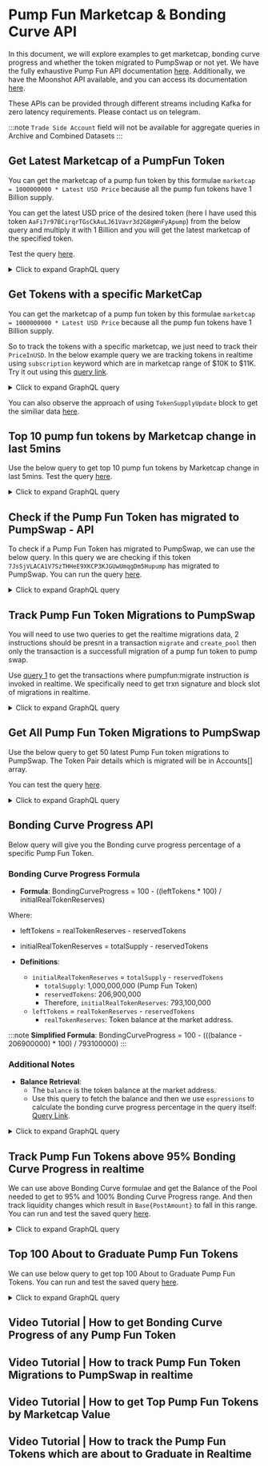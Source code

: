 # Pump Fun Marketcap & Bonding Curve API

In this document, we will explore examples to get marketcap, bonding curve progress and whether the token migrated to PumpSwap or not yet. We have the fully exhaustive Pump Fun API documentation [here](https://docs.bitquery.io/docs/blockchain/Solana/Pump-Fun-API/). Additionally, we have the Moonshot API available, and you can access its documentation [here](https://docs.bitquery.io/docs/blockchain/Solana/Moonshot-API/).

These APIs can be provided through different streams including Kafka for zero latency requirements. Please contact us on telegram.

:::note
`Trade Side Account` field will not be available for aggregate queries in Archive and Combined Datasets
:::

<head>
  <meta name="title" content="Pump Fun API - Solana - Tokens, Trades, Live Prices"/>
  <meta name="description" content="Get Bonding Curve Data of any Pump.fun based token through our Pump.fun API."/>
  <meta name="keywords" content="Pump.fun API,Pump.fun on-chain data API,Pump.fun token data API,Pump.fun blockchain API,Pump.fun DEX data API,Pump.fun API documentation,Pump.fun crypto API,Pump.fun web3 API,DEX Trades,Solana,Blast,Pump.fun memecoins,Solana DEX,Blast DEX,token trading,blockchain data,crypto trading"/>
  <meta name="robots" content="index, follow"/>
  <meta http-equiv="Content-Type" content="text/html; charset=utf-8"/>
  <meta name="language" content="English"/>

<meta property="og:type" content="website" />
<meta
  property="og:title"
  content="How to Get Pump.fun Bonding Curve Data with Pump.fun API"
/>
<meta
  property="og:description"
  content="Get on-chain data of any Pump.fun based token through our Pump.fun API."
/>

  <meta property="twitter:card" content="summary_large_image"/>
  <meta property="twitter:title" content="How to Get Pump.fun Bonding Curve Data with Pump.fun API"/>
  <meta property="twitter:description" content="Get on-chain data of any Pump.fun based token through our Pump.fun API."/>
</head>


## Get Latest Marketcap of a PumpFun Token

You can get the marketcap of a pump fun token by this formulae `marketcap = 1000000000 * Latest USD Price` because all the pump fun tokens have 1 Billion supply.

You can get the latest USD price of the desired token (here I have used this token `AaFi7r97BCirqrTGsCkAuLJ61Vavr3d2G8gWnFyApump`) from the below query and multiply it with 1 Billion and you will get the latest marketcap of the specified token.

Test the query [here](https://ide.bitquery.io/marketcap-of-pump-fun-raydium-launchpad-token).

<details>
  <summary>Click to expand GraphQL query</summary>

```graphql
query MyQuery {
  Solana {
    DEXTradeByTokens(
      limit: { count: 1 }
      orderBy: { descending: Block_Time }
      where: {
        Transaction: { Result: { Success: true } }
        Trade: {
          Currency: {
            MintAddress: { is: "AaFi7r97BCirqrTGsCkAuLJ61Vavr3d2G8gWnFyApump" }
          }
        }
      }
    ) {
      Trade {
        Price
        PriceInUSD
        Currency {
          Name
          MintAddress
          Symbol
        }
      }
      Marketcap: calculate(expression: "1000000000 * $Trade_PriceInUSD")
    }
  }
}
```

</details>

## Get Tokens with a specific MarketCap

You can get the marketcap of a pump fun token by this formulae `marketcap = 1000000000 * Latest USD Price` because all the pump fun tokens have 1 Billion supply.

So to track the tokens with a specific marketcap, we just need to track their `PriceInUSD`. In the below example query we are tracking tokens in realtime using `subscription` keyword which are in marketcap range of $10K to $11K.
Try it out using this [query link](https://ide.bitquery.io/Track-pump-fun-tokens-with-a-specific-mktcap).

<details>
  <summary>Click to expand GraphQL query</summary>

```graphql
subscription MyQuery {
  Solana {
    DEXTradeByTokens(
      where: {
        Trade: {
          PriceInUSD: { gt: 0.00001, lt: 0.000011 }
          Dex: {
            ProgramAddress: {
              is: "6EF8rrecthR5Dkzon8Nwu78hRvfCKubJ14M5uBEwF6P"
            }
          }
          Side: {
            Currency: {
              MintAddress: { is: "11111111111111111111111111111111" }
            }
          }
        }
        Transaction: { Result: { Success: true } }
      }
    ) {
      Block {
        Time
      }
      Trade {
        Currency {
          Name
          Symbol
          Decimals
          MintAddress
        }
        Price
        PriceInUSD
        Dex {
          ProtocolName
          ProtocolFamily
          ProgramAddress
        }
        Side {
          Currency {
            MintAddress
            Name
            Symbol
          }
        }
      }
    }
  }
}
```

</details>

You can also observe the approach of using `TokenSupplyUpdate` block to get the similiar data [here](https://docs.bitquery.io/docs/blockchain/Solana/token-supply-cube/).

## Top 10 pump fun tokens by Marketcap change in last 5mins

Use the below query to get top 10 pump fun tokens by Marketcap change in last 5mins. Test the query [here](https://ide.bitquery.io/Top-10-pump-fun-tokens-by-Marketcap-change-in-last-5mins_1).

<details>
  <summary>Click to expand GraphQL query</summary>

```
query MyQuery {
  Solana {
    DEXTradeByTokens(
      limit: {count: 10}
      orderBy:{descendingByField:"Marketcap_Change_5min"}
      where: {Trade: {Dex: {ProgramAddress: {is: "6EF8rrecthR5Dkzon8Nwu78hRvfCKubJ14M5uBEwF6P"}}}, Transaction: {Result: {Success: true}}, Block: {Time: {since_relative: {hours_ago: 6}}}}
    ) {
      Trade {
        Currency {
          Name
          Symbol
          MintAddress
        }
        Price_5min_ago: PriceInUSD(minimum:Block_Time if:{Block:{Time:{since_relative:{minutes_ago:5}}}})
				Price_1h_ago: PriceInUSD(minimum:Block_Time if:{Block:{Time:{since_relative:{hours_ago:1}}}})
        Price_6h_ago: PriceInUSD(minimum: Block_Time)
        CurrentPrice: PriceInUSD(maximum: Block_Time)
        Side {
          Currency {
            Name
            Symbol
            MintAddress
          }
        }
      }
      Marketcap_Change_5min: calculate(expression: "(($Trade_CurrentPrice - $Trade_Price_5min_ago) / $Trade_Price_5min_ago) * 100")
      Marketcap_Change_1h: calculate(expression: "(($Trade_CurrentPrice - $Trade_Price_1h_ago) / $Trade_Price_1h_ago) * 100")
      Marketcap_Change_6h: calculate(expression: "(($Trade_CurrentPrice - $Trade_Price_6h_ago) / $Trade_Price_6h_ago) * 100")
    }
  }
}
```

</details>

## Check if the Pump Fun Token has migrated to PumpSwap - API

To check if a Pump Fun Token has migrated to PumpSwap, we can use the below query. In this query we are checking if this token `7JsSjVLACA1V7SzTHHeE9XKCP3KJGUwUmqgDm5Hupump` has migrated to PumpSwap. You can run the query [here](https://ide.bitquery.io/check-if-a-pumpfun-token-has-migrated-to-PumpSwap).

<details>
  <summary>Click to expand GraphQL query</summary>

```graphql
{
  Solana {
    Instructions(
      where: {
        Instruction: {
          CallerIndex: { eq: 2 }
          Depth: { eq: 1 }
          CallPath: { includes: { eq: 2 } }
          Program: {
            Method: { is: "create_pool" }
            Address: { is: "pAMMBay6oceH9fJKBRHGP5D4bD4sWpmSwMn52FMfXEA" }
          }
          Accounts: { includes: { Address: { is: "token mint address" } } }
        }
      }
    ) {
      Instruction {
        Program {
          Address
          Name
          Method
          Arguments {
            Name
            Type
            Value {
              ... on Solana_ABI_Json_Value_Arg {
                json
              }
              ... on Solana_ABI_Float_Value_Arg {
                float
              }
              ... on Solana_ABI_Boolean_Value_Arg {
                bool
              }
              ... on Solana_ABI_Bytes_Value_Arg {
                hex
              }
              ... on Solana_ABI_BigInt_Value_Arg {
                bigInteger
              }
              ... on Solana_ABI_Address_Value_Arg {
                address
              }
              ... on Solana_ABI_String_Value_Arg {
                string
              }
              ... on Solana_ABI_Integer_Value_Arg {
                integer
              }
            }
          }
          AccountNames
          Json
        }
        Accounts {
          Address
          IsWritable
          Token {
            Mint
            Owner
            ProgramId
          }
        }
        Logs
        BalanceUpdatesCount
        AncestorIndexes
        CallPath
        CallerIndex
        Data
        Depth
        ExternalSeqNumber
        Index
        InternalSeqNumber
        TokenBalanceUpdatesCount
      }
      Transaction {
        Fee
        FeeInUSD
        Signature
        Signer
        FeePayer
        Result {
          Success
          ErrorMessage
        }
      }
      Block {
        Time
        Height
      }
    }
  }
}
```

</details>

## Track Pump Fun Token Migrations to PumpSwap

You will need to use two queries to get the realtime migrations data, 2 instructions should be presnt in a transaction `migrate` and `create_pool` then only the transaction is a successfull migration of a pump fun token to pump swap.

Use [query 1](https://ide.bitquery.io/track-migrations-of-pump-token-in-realtime) to get the transactions where pumpfun:migrate instruction is invoked in realtime. We specifically need to get trxn signature and block slot of migrations in realtime.

<details>
  <summary>Click to expand GraphQL query</summary>

```
subscription {
  Solana {
    Instructions(
      where: {Instruction: {Program: {Address: {is: "6EF8rrecthR5Dkzon8Nwu78hRvfCKubJ14M5uBEwF6P"}}, Logs: {includes: {includes: "Migrate"}}}, Transaction: {Result: {Success: true}}}
    ) {
      Transaction {
        Signature
      }
      Block {
        Time
        Slot
      }
    }
  }
}
```

and then use this [query 2](https://ide.bitquery.io/check-if-the-token-migrated-to-pump-swap_2) on the transaction signature and block slot that you received to check if it also includes `create_pool` instruction.

```
query ($transactionSignature: String, $blockSlot: String){
  Solana {
    Instructions(
      where: {Instruction: {Program: {Method: {is: "create_pool"}, Address: {is: "pAMMBay6oceH9fJKBRHGP5D4bD4sWpmSwMn52FMfXEA"}}}, Transaction: {Signature: {is: $transactionSignature}}, Block: {Slot: {eq: $blockSlot}}}
    ) {
      Instruction {
        Program {
          Address
          Name
          Method
          Arguments {
            Name
            Type
            Value {
              ... on Solana_ABI_Json_Value_Arg {
                json
              }
              ... on Solana_ABI_Float_Value_Arg {
                float
              }
              ... on Solana_ABI_Boolean_Value_Arg {
                bool
              }
              ... on Solana_ABI_Bytes_Value_Arg {
                hex
              }
              ... on Solana_ABI_BigInt_Value_Arg {
                bigInteger
              }
              ... on Solana_ABI_Address_Value_Arg {
                address
              }
              ... on Solana_ABI_String_Value_Arg {
                string
              }
              ... on Solana_ABI_Integer_Value_Arg {
                integer
              }
            }
          }
          AccountNames
          Json
        }
        Accounts {
          Address
          IsWritable
          Token {
            Mint
            Owner
            ProgramId
          }
        }
        Logs
        BalanceUpdatesCount
        AncestorIndexes
        CallPath
        CallerIndex
        Data
        Depth
        ExternalSeqNumber
        Index
        InternalSeqNumber
        TokenBalanceUpdatesCount
      }
      Transaction {
        Fee
        FeeInUSD
        Signature
        Signer
        FeePayer
        Result {
          Success
          ErrorMessage
        }
      }
      Block {
        Time
        Slot
      }
    }
  }
}
{
  "transactionSignature": "3dr3mP58MQsFroBpz3iVgrwV89yhufxyKTpHd9HiKXsW8EPtx73u1rTDxZuMVA8Z5SnX4sZwyTji7UNUpweCKMCX",
  "blockSlot": "344520645"
}
```

</details>

## Get All Pump Fun Token Migrations to PumpSwap

Use the below query to get 50 latest Pump Fun token migrations to PumpSwap. The Token Pair details which is migrated will be in Accounts[] array.

You can test the query [here](https://ide.bitquery.io/track-Pump-fun_pumpswap-migration-using-joins).

<details>
  <summary>Click to expand GraphQL query</summary>

```graphql
{
  Solana {
    Instructions(
      limit: { count: 50 }
      orderBy: { descendingByField: "Migrate_Time_Time" }
      where: {
        Instruction: {
          Program: {
            Address: { is: "6EF8rrecthR5Dkzon8Nwu78hRvfCKubJ14M5uBEwF6P" }
          }
          Logs: { includes: { includes: "Migrate" } }
        }
        Transaction: { Result: { Success: true } }
      }
    ) {
      Migrate_Time: Block {
        Time
      }
      Instruction {
        Program {
          Name
          Method
          Arguments {
            Name
            Value {
              ... on Solana_ABI_Json_Value_Arg {
                json
              }
              ... on Solana_ABI_Float_Value_Arg {
                float
              }
              ... on Solana_ABI_Boolean_Value_Arg {
                bool
              }
              ... on Solana_ABI_Bytes_Value_Arg {
                hex
              }
              ... on Solana_ABI_BigInt_Value_Arg {
                bigInteger
              }
              ... on Solana_ABI_Address_Value_Arg {
                address
              }
              ... on Solana_ABI_String_Value_Arg {
                string
              }
              ... on Solana_ABI_Integer_Value_Arg {
                integer
              }
            }
          }
          Address
          AccountNames
        }
        Accounts {
          Token {
            ProgramId
            Owner
            Mint
          }
          IsWritable
          Address
        }
      }
      Transaction {
        Signature
      }
      joinInstructions(
        join: any_inner
        Transaction_Index: Transaction_Index
        Transaction_Signature: Transaction_Signature
        where: {
          Instruction: {
            Program: {
              Address: { is: "pAMMBay6oceH9fJKBRHGP5D4bD4sWpmSwMn52FMfXEA" }
              Method: { is: "create_pool" }
            }
          }
        }
      ) {
        Instruction {
          Program {
            Name
            Method
            Arguments {
              Value {
                ... on Solana_ABI_Address_Value_Arg {
                  address
                }
                ... on Solana_ABI_String_Value_Arg {
                  string
                }
              }
              Type
              Name
            }
            AccountNames
          }
          Accounts {
            Address
            Token {
              Owner
              Mint
            }
          }
        }
      }
    }
  }
}
```

</details>

## Bonding Curve Progress API

Below query will give you the Bonding curve progress percentage of a specific Pump Fun Token.

### Bonding Curve Progress Formula

- **Formula**:
  BondingCurveProgress = 100 - ((leftTokens \* 100) / initialRealTokenReserves)

Where:

- leftTokens = realTokenReserves - reservedTokens
- initialRealTokenReserves = totalSupply - reservedTokens

- **Definitions**:
  - `initialRealTokenReserves` = `totalSupply` - `reservedTokens`
    - `totalSupply`: 1,000,000,000 (Pump Fun Token)
    - `reservedTokens`: 206,900,000
    - Therefore, `initialRealTokenReserves`: 793,100,000
  - `leftTokens` = `realTokenReserves` - `reservedTokens`
    - `realTokenReserves`: Token balance at the market address.

:::note
**Simplified Formula**:
BondingCurveProgress = 100 - (((balance - 206900000) \* 100) / 793100000)
:::

### Additional Notes

- **Balance Retrieval**:
  - The `balance` is the token balance at the market address.
  - Use this query to fetch the balance and then we use `espressions` to calculate the bonding curve progress percentage in the query itself: [Query Link](https://ide.bitquery.io/get-the-bonding-curve-progress-percentage_1).

<details>
  <summary>Click to expand GraphQL query</summary>

```graphql
query GetBondingCurveProgressPercentage {
  Solana {
    DEXPools(
      limit: { count: 1 }
      orderBy: { descending: Block_Slot }
      where: {
        Pool: {
          Market: {
            BaseCurrency: {
              MintAddress: {
                is: "3j3fKH9Nw9cPZsZSPvE5qNgLWnxGk6tBHM9kX3qopump"
              }
            }
          }
          Dex: {
            ProgramAddress: {
              is: "6EF8rrecthR5Dkzon8Nwu78hRvfCKubJ14M5uBEwF6P"
            }
          }
        }
      }
    ) {
      Bonding_Curve_Progress_precentage: calculate(
        expression: "100 - ((($Pool_Base_Balance - 206900000) * 100) / 793100000)"
      )
      Pool {
        Market {
          MarketAddress
          BaseCurrency {
            MintAddress
            Symbol
            Name
          }
          QuoteCurrency {
            MintAddress
            Symbol
            Name
          }
        }
        Dex {
          ProtocolFamily
          ProtocolName
        }
        Quote {
          PostAmount
          PriceInUSD
          PostAmountInUSD
        }
        Base {
          Balance: PostAmount
        }
      }
    }
  }
}
```

</details>

## Track Pump Fun Tokens above 95% Bonding Curve Progress in realtime

We can use above Bonding Curve formulae and get the Balance of the Pool needed to get to 95% and 100% Bonding Curve Progress range. And then track liquidity changes which result in `Base{PostAmount}` to fall in this range. You can run and test the saved query [here](https://ide.bitquery.io/Pump-Fun-Tokens-between-95-and-100-bonding-curve-progress_3).

<details>
  <summary>Click to expand GraphQL query</summary>

```graphql
subscription MyQuery {
  Solana {
    DEXPools(
      where: {
        Pool: {
          Base: { PostAmount: { gt: "206900000", lt: "246555000" } }
          Dex: {
            ProgramAddress: {
              is: "6EF8rrecthR5Dkzon8Nwu78hRvfCKubJ14M5uBEwF6P"
            }
          }
          Market: {
            QuoteCurrency: {
              MintAddress: {
                in: [
                  "11111111111111111111111111111111"
                  "So11111111111111111111111111111111111111112"
                ]
              }
            }
          }
        }
        Transaction: { Result: { Success: true } }
      }
    ) {
      Bonding_Curve_Progress_precentage: calculate(
        expression: "100 - ((($Pool_Base_Balance - 206900000) * 100) / 793100000)"
      )
      Pool {
        Market {
          BaseCurrency {
            MintAddress
            Name
            Symbol
          }
          MarketAddress
          QuoteCurrency {
            MintAddress
            Name
            Symbol
          }
        }
        Dex {
          ProtocolName
          ProtocolFamily
        }
        Base {
          Balance: PostAmount
        }
        Quote {
          PostAmount
          PriceInUSD
          PostAmountInUSD
        }
      }
    }
  }
}
```

</details>

## Top 100 About to Graduate Pump Fun Tokens

We can use below query to get top 100 About to Graduate Pump Fun Tokens. You can run and test the saved query [here](https://ide.bitquery.io/Top-100-graduating-pump-fun-tokens-in-last-5-minutes_2).

<details>
  <summary>Click to expand GraphQL query</summary>

```graphql
{
  Solana {
    DEXPools(
      limitBy: { by: Pool_Market_BaseCurrency_MintAddress, count: 1 }
      limit: { count: 100 }
      orderBy: { ascending: Pool_Base_PostAmount }
      where: {
        Pool: {
          Base: { PostAmount: { gt: "206900000" } }
          Dex: {
            ProgramAddress: {
              is: "6EF8rrecthR5Dkzon8Nwu78hRvfCKubJ14M5uBEwF6P"
            }
          }
          Market: {
            QuoteCurrency: {
              MintAddress: {
                in: [
                  "11111111111111111111111111111111"
                  "So11111111111111111111111111111111111111112"
                ]
              }
            }
          }
        }
        Transaction: { Result: { Success: true } }
        Block: { Time: { since_relative: { minutes_ago: 5 } } }
      }
    ) {
      Bonding_Curve_Progress_precentage: calculate(
        expression: "100 - ((($Pool_Base_Balance - 206900000) * 100) / 793100000)"
      )
      Pool {
        Market {
          BaseCurrency {
            MintAddress
            Name
            Symbol
          }
          MarketAddress
          QuoteCurrency {
            MintAddress
            Name
            Symbol
          }
        }
        Dex {
          ProtocolName
          ProtocolFamily
        }
        Base {
          Balance: PostAmount(maximum: Block_Time)
        }
        Quote {
          PostAmount
          PriceInUSD
          PostAmountInUSD
        }
      }
    }
  }
}
```

</details>

## Video Tutorial | How to get Bonding Curve Progress of any Pump Fun Token

<VideoPlayer url="https://www.youtube.com/watch?v=pEtqx0DHEUI" />

## Video Tutorial | How to track Pump Fun Token Migrations to PumpSwap in realtime

<VideoPlayer url="https://www.youtube.com/watch?v=FEGizosrvK0" />

## Video Tutorial | How to get Top Pump Fun Tokens by Marketcap Value

<VideoPlayer url="https://www.youtube.com/watch?v=Lq0muNNOzVM" />

## Video Tutorial | How to track the Pump Fun Tokens which are about to Graduate in Realtime

<VideoPlayer url="https://youtu.be/ZB1Rir29Pnw" />
